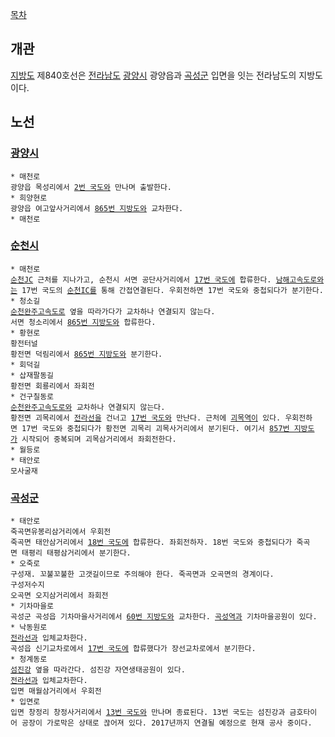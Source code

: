 [[목차]]
== 개관 ==
[[지방도]] 제840호선은 [[전라남도]] [[광양시]] 광양읍과 [[곡성군]] 입면을 잇는 전라남도의 지방도이다.

== 노선 ==
=== [[광양시]] ===
 * 매천로
 광양읍 목성리에서 [[2번 국도]]와 만나며 출발한다.
 * 희양현로
 광양읍 여고앞사거리에서 [[865번 지방도]]와 교차한다.
 * 매천로
=== [[순천시(전라남도)|순천시]] ===
 * 매천로
 [[순천JC]] 근처를 지나가고, 순천시 서면 공단사거리에서 [[17번 국도]]에 합류한다. [[남해고속도로]]와는 17번 국도의 [[순천IC]]를 통해 간접연결된다. 우회전하면 17번 국도와 중첩되다가 분기한다.
 * 청소길
 [[순천완주고속도로]] 옆을 따라가다가 교차하나 연결되지 않는다.
 서면 청소리에서 [[865번 지방도]]와 합류한다.
 * 황현로
 황전터널
 황전면 덕림리에서 [[865번 지방도]]와 분기한다.
 * 회덕길
 * 삽재팔동길
 황전면 회룡리에서 좌회전
 * 건구칠동로
 [[순천완주고속도로]]와 교차하나 연결되지 않는다.
 황전면 괴목리에서 [[전라선]]을 건너고 [[17번 국도]]와 만난다. 근처에 [[괴목역]]이 있다. 우회전하면 17번 국도와 중첩되다가 황전면 괴목리 괴목사거리에서 분기된다. 여기서 [[857번 지방도]]가 시작되어 중복되며 괴목삼거리에서 좌회전한다.
 * 월등로
 * 태안로
 모사굴재
=== [[곡성군]] ===
 * 태안로
 죽곡면유봉리삼거리에서 우회전
 죽곡면 태안삼거리에서 [[18번 국도]]에 합류한다. 좌회전하자. 18번 국도와 중첩되다가 죽곡면 태평리 태평삼거리에서 분기한다.
 * 오죽로
 구성재. 꼬불꼬불한 고갯길이므로 주의해야 한다. 죽곡면과 오곡면의 경계이다.
 구성저수지
 오곡면 오지삼거리에서 좌회전
 * 기차마을로
 곡성군 곡성읍 기차마을사거리에서 [[60번 지방도]]와 교차한다. [[곡성역]]과 기차마을공원이 있다.
 * 낙동원로
 [[전라선]]과 입체교차한다.
 곡성읍 신기교차로에서 [[17번 국도]]에 합류했다가 장선교차로에서 분기한다.
 * 청계동로
 [[섬진강]] 옆을 따라간다. 섬진강 자연생태공원이 있다.
 [[전라선]]과 입체교차한다.
 입면 매월삼거리에서 우회전
 * 입면로
 입면 창정리 창정사거리에서 [[13번 국도]]와 만나며 종료된다. 13번 국도는 섬진강과 금호타이어 공장이 가로막은 상태로 끊어져 있다. 2017년까지 연결될 예정으로 현재 공사 중이다.
